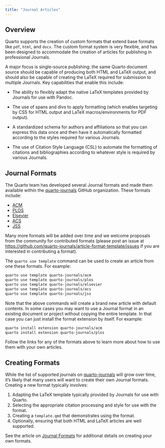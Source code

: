 ```yaml
---
title: "Journal Articles"
---
```


## Overview

Quarto supports the creation of custom formats that extend base formats like `pdf`, `html`, and `docx`. The custom format system is very flexible, and has been designed to accommodate the creation of articles for publishing in professional Journals.

A major focus is single-source publishing: the same Quarto document source should be capable of producing both HTML and LaTeX output, and should also be capable of creating the LaTeX required for submission to multiple Journals. Key capabilities that enable this include:

-   The ability to flexibly adapt the native LaTeX templates provided by Journals for use with Pandoc.

-   The use of spans and divs to apply formatting (which enables targeting by CSS for HTML output and LaTeX macros/environments for PDF output).

-   A standardized schema for authors and affiliations so that you can express this data once and then have it automatically formatted according to the styles required for various Journals.

-   The use of Citation Style Language (CSL) to automate the formatting of citations and bibliographies according to whatever style is required by various Journals.

## Journal Formats

The Quarto team has developed several Journal formats and made them available within the [quarto-journals](https://github.com/quarto-journals/) GitHub organization. These formats include:

-   [ACM](https://github.com/quarto-journals/acm)
-   [PLOS](https://github.com/quarto-journals/plos)
-   [Elsevier](https://github.com/quarto-journals/elsevier)
-   [ACS](https://github.com/quarto-journals/acs)
-   [JSS](https://github.com/quarto-journals/jss)

Many more formats will be added over time and we welcome proposals from the community for contributed formats (please post an issue at <https://github.com/quarto-journals/article-format-template/issues> if you are interested in contributing a format).

The `quarto use template` command can be used to create an article from one these formats. For example:

``` bash
quarto use template quarto-journals/acm
quarto use template quarto-journals/plos
quarto use template quarto-journals/elsevier
quarto use template quarto-journals/acs
quarto use template quarto-journals/jss
```

Note that the above commands will create a brand new article with default contents. In some cases you may want to use a Journal format in an existing document or project without copying the entire template. In that case you can just install the format extension by itself. For example:

``` bash
quarto install extension quarto-journals/acm
quarto install extension quarto-journals/plos
```

Follow the links for any of the formats above to learn more about how to use them with your own articles.

## Creating Formats

While the list of supported journals on [quarto-journals](https://github.com/quarto-journals/) will grow over time, it's likely that many users will want to create their own Journal formats. Creating a new format typically involves:

1.  Adapting the LaTeX template typically provided by Journals for use with Quarto.
2.  Selecting the appropriate citation processing and style for use with the format.
3.  Creating a `template.qmd` that demonstrates using the format.
4.  Optionally, ensuring that both HTML and LaTeX articles are well supported.

See the article on [Journal Formats](formats.qmd) for additional details on creating your own formats.
